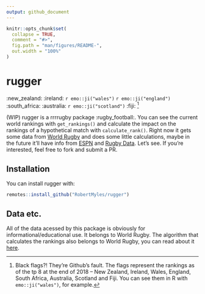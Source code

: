 ```yaml
---
output: github_document
---
```


<!-- README.md is generated from README.Rmd. Please edit that file -->

```r
knitr::opts_chunk$set(
  collapse = TRUE,
  comment = "#>",
  fig.path = "man/figures/README-",
  out.width = "100%"
)
```
# rugger  

:new_zealand: :ireland: `r emo::ji("wales")` `r emo::ji("england")` :south_africa: :australia: `r emo::ji("scotland")` :fiji: ^[Black flags?! They're Github's fault. The flags represent the rankings as of the tp 8 at the end of 2018 -- New Zealand, Ireland, Wales, England, South Africa, Australia, Scotland and Fiji. You can see them in R with `emo::ji("wales")`, for example.]

(WIP) rugger is a rrrrugby package :rugby_football:. You can see the current world rankings with `get_rankings()` and calculate the impact on the rankings of a hypothetical match with `calculate_rank()`. Right now it gets some data from [World Rugby]() and does some little calculations, maybe in the future it'll have info from [ESPN](http://stats.espnscrum.com/statsguru/rugby/stats/index.html) and [Rugby Data](http://www.rugbydata.com). Let's see. If you're interested, feel free to fork and submit a PR. 

## Installation

You can install rugger with:

``` r
remotes::install_github("RobertMyles/rugger")
```

## Data etc.
All of the data acessed by this package is obviously for informational/educational use. It belongs to World Rugby. The algorithm that calculates the rankings also belongs to World Rugby, you can read about it [here](https://www.world.rugby/rankings/explanation). 